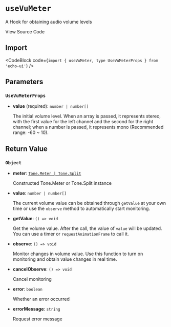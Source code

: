 
# `useVuMeter`

A Hook for obtaining audio volume levels

<Link
  href="https://github.com/codeacme17/echo-ui/blob/main/packages/hooks/useVuMeter.ts"
  target="_blank"
  size="sm"
  className="flex items-center"
>
  <Github className="w-4 h-4" />
  <span className="ml-2">View Source Code</span>
</Link>

## Import

<CodeBlock code={`import { useVuMeter, type UseVuMeterProps } from 'echo-ui'`} />

## Parameters

### `UseVuMeterProps`

- **value** (required): `number | number[]`

  The initial volume level. When an array is passed, it represents stereo, with the first value for the left channel and the second for the right channel; when a number is passed, it represents mono (Recommended range: -60 ~ 10).

## Return Value

### `Object`

- **meter**: [`Tone.Meter | Tone.Split`](https://tonejs.github.io/docs/14.7.77/Meter)

  Constructed Tone.Meter or Tone.Split instance

- **value**: `number | number[]`

  The current volume value can be obtained through `getValue` at your own time or use the `observe` method to automatically start monitoring.

- **getValue**: `() => void`

  Get the volume value. After the call, the value of `value` will be updated. You can use a timer or `requestAnimationFrame` to call it.

- **observe**: `() => void`

  Monitor changes in volume value. Use this function to turn on monitoring and obtain value changes in real time.

- **cancelObserve**: `() => void`

  Cancel monitoring

- **error**: `boolean`

  Whether an error occurred

- **errorMessage**: `string`

  Request error message
